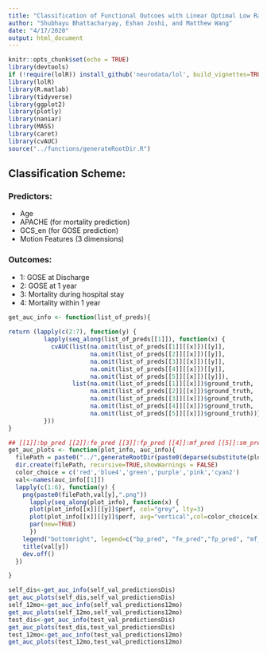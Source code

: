 ```yaml
---
title: "Classification of Functional Outcoes with Linear Optimal Low Rank Projection (LOL)"
author: "Shubhayu Bhattacharyay, Eshan Joshi, and Matthew Wang"
date: "4/17/2020"
output: html_document
---
```


```r
knitr::opts_chunk$set(echo = TRUE)
library(devtools)
if (!require(lolR)) install_github('neurodata/lol', build_vignettes=TRUE, force=TRUE)
library(lolR)
library(R.matlab)
library(tidyverse)
library(ggplot2)
library(plotly)
library(naniar)
library(MASS)
library(caret)
library(cvAUC)
source("../functions/generateRootDir.R")
```

## Classification Scheme:
### Predictors:
* Age
* APACHE (for mortality prediction)
* GCS_en (for GOSE prediction)
* Motion Features (3 dimensions)

### Outcomes:
* 1: GOSE at Discharge
* 2: GOSE at 1 year
* 3: Mortality during hospital stay
* 4: Mortality within 1 year


```r
get_auc_info <- function(list_of_preds){
  
return (lapply(c(2:7), function(y) {
          lapply(seq_along(list_of_preds[[1]]), function(x) {
            cvAUC(list(na.omit(list_of_preds[[1]][[x]])[[y]],
                       na.omit(list_of_preds[[2]][[x]])[[y]],
                       na.omit(list_of_preds[[3]][[x]])[[y]],
                       na.omit(list_of_preds[[4]][[x]])[[y]],
                       na.omit(list_of_preds[[5]][[x]])[[y]]),
                  list(na.omit(list_of_preds[[1]][[x]])$ground_truth,
                       na.omit(list_of_preds[[2]][[x]])$ground_truth,
                       na.omit(list_of_preds[[3]][[x]])$ground_truth,
                       na.omit(list_of_preds[[4]][[x]])$ground_truth,
                       na.omit(list_of_preds[[5]][[x]])$ground_truth))})
          }))
}

## [[1]]:bp_pred [[2]]:fe_pred [[3]]:fp_pred [[4]]:mf_pred [[5]]:sm_pred [[6]]:wv_pred
get_auc_plots <- function(plot_info, auc_info){
  filePath = paste0("../",generateRootDir(paste0(deparse(substitute(plot_info)),"/")))
  dir.create(filePath, recursive=TRUE,showWarnings = FALSE)
  color_choice = c('red','blue4','green','purple','pink','cyan2')
  val<-names(auc_info[[1]])
  lapply(c(1:6), function(y) {
    png(paste0(filePath,val[y],".png"))
      lapply(seq_along(plot_info), function(x) {
      plot(plot_info[[x]][[y]]$perf, col="grey", lty=3)
      plot(plot_info[[x]][[y]]$perf, avg="vertical",col=color_choice[x], lwd=2, add=TRUE) 
      par(new=TRUE) 
      })
    legend("bottomright", legend=c("bp_pred", "fe_pred","fp_pred", "mf_pred","sm_pred", "wv_pred"),fill=color_choice,cex=0.75)  
    title(val[y])
    dev.off()
  })

}
```

```r
self_dis<-get_auc_info(self_val_predictionsDis)
get_auc_plots(self_dis,self_val_predictionsDis)
self_12mo<-get_auc_info(self_val_predictions12mo)
get_auc_plots(self_12mo,self_val_predictions12mo)
test_dis<-get_auc_info(test_val_predictionsDis)
get_auc_plots(test_dis,test_val_predictionsDis)
test_12mo<-get_auc_info(test_val_predictions12mo)
get_auc_plots(test_12mo,test_val_predictions12mo)
```
   